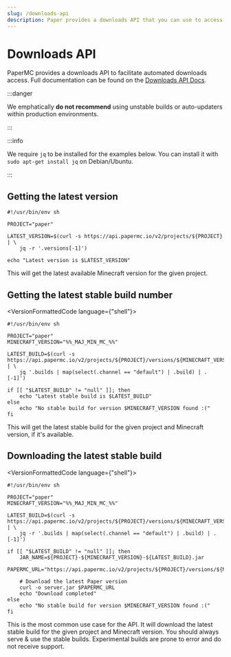 ```yaml
---
slug: /downloads-api
description: Paper provides a downloads API that you can use to access builds.
---
```


# Downloads API

PaperMC provides a downloads API to facilitate automated downloads access. Full documentation can be
found on the [Downloads API Docs](https://api.papermc.io/docs).

:::danger

We emphatically **do not recommend** using unstable builds or auto-updaters within production environments.

:::

:::info

We require `jq` to be installed for the examples below. You can install it with `sudo apt-get install jq` on Debian/Ubuntu.

:::

## Getting the latest version

```shell
#!/usr/bin/env sh

PROJECT="paper"

LATEST_VERSION=$(curl -s https://api.papermc.io/v2/projects/${PROJECT} | \
    jq -r '.versions[-1]')

echo "Latest version is $LATEST_VERSION"
```

This will get the latest available Minecraft version for the given project.

## Getting the latest stable build number

<VersionFormattedCode language={"shell"}>
```
#!/usr/bin/env sh

PROJECT="paper"
MINECRAFT_VERSION="%%_MAJ_MIN_MC_%%"

LATEST_BUILD=$(curl -s https://api.papermc.io/v2/projects/${PROJECT}/versions/${MINECRAFT_VERSION}/builds | \
    jq '.builds | map(select(.channel == "default") | .build) | .[-1]')

if [[ "$LATEST_BUILD" != "null" ]]; then
    echo "Latest stable build is $LATEST_BUILD"
else
    echo "No stable build for version $MINECRAFT_VERSION found :("
fi
```
</VersionFormattedCode>

This will get the latest stable build for the given project and Minecraft version, if it's available.

## Downloading the latest stable build

<VersionFormattedCode language={"shell"}>
```
#!/usr/bin/env sh

PROJECT="paper"
MINECRAFT_VERSION="%%_MAJ_MIN_MC_%%"

LATEST_BUILD=$(curl -s https://api.papermc.io/v2/projects/${PROJECT}/versions/${MINECRAFT_VERSION}/builds | \
    jq -r '.builds | map(select(.channel == "default") | .build) | .[-1]')

if [[ "$LATEST_BUILD" != "null" ]]; then
    JAR_NAME=${PROJECT}-${MINECRAFT_VERSION}-${LATEST_BUILD}.jar
    PAPERMC_URL="https://api.papermc.io/v2/projects/${PROJECT}/versions/${MINECRAFT_VERSION}/builds/${LATEST_BUILD}/downloads/${JAR_NAME}"

    # Download the latest Paper version
    curl -o server.jar $PAPERMC_URL
    echo "Download completed"
else
    echo "No stable build for version $MINECRAFT_VERSION found :("
fi
```
</VersionFormattedCode>

This is the most common use case for the API. It will download the latest stable build for the given project and
Minecraft version. You should always serve & use the stable builds. Experimental builds are prone to error and
do not receive support.
